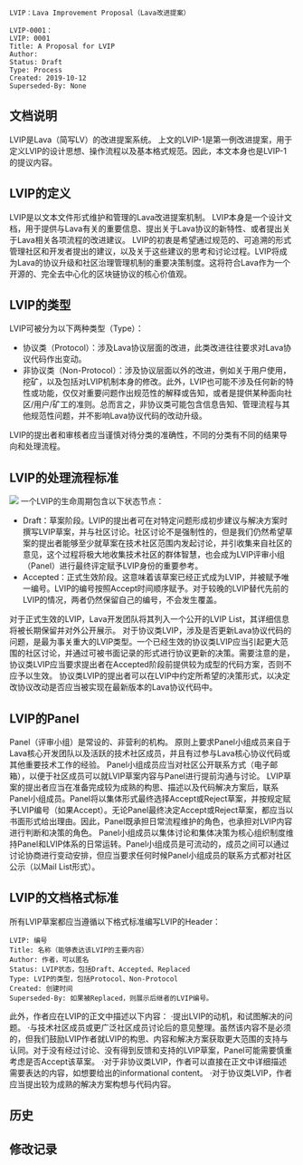 <pre>
LVIP：Lava Improvement Proposal（Lava改进提案）

LVIP-0001：
LVIP: 0001
Title: A Proposal for LVIP
Author: 
Status: Draft
Type: Process
Created: 2019-10-12
Superseded-By: None
</pre>

==文档说明==
LVIP是Lava（简写LV）的改进提案系统。
上文的LVIP-1是第一例改进提案，用于定义LVIP的设计思想、操作流程以及基本格式规范。因此，本文本身也是LVIP-1的提议内容。

==LVIP的定义==
LVIP是以文本文件形式维护和管理的Lava改进提案机制。
LVIP本身是一个设计文档，用于提供与Lava有关的重要信息、提出关于Lava协议的新特性、或者提出关于Lava相关各项流程的改进建议。
LVIP的初衷是希望通过规范的、可追溯的形式管理社区和开发者提出的建议，以及关于这些建议的思考和讨论过程。LVIP将成为Lava的协议升级和社区治理管理机制的重要决策制度。这将符合Lava作为一个开源的、完全去中心化的区块链协议的核心价值观。

==LVIP的类型==
LVIP可被分为以下两种类型（Type）：
* 协议类（Protocol）：涉及Lava协议层面的改进，此类改进往往要求对Lava协议代码作出变动。
* 非协议类（Non-Protocol）：涉及协议层面以外的改进，例如关于用户使用，挖矿，以及包括对LVIP机制本身的修改。此外，LVIP也可能不涉及任何新的特性或功能，仅仅对重要问题作出规范性的解释或告知，或者是提供某种面向社区/用户/矿工的准则。总而言之，非协议类可能包含信息告知、管理流程与其他规范性问题，并不影响Lava协议代码的改动升级。
LVIP的提出者和审核者应当谨慎对待分类的准确性，不同的分类有不同的结果导向和处理流程。

==LVIP的处理流程标准==
<img src=lvip-0001/process.png></img>
一个LVIP的生命周期包含以下状态节点：
* Draft：草案阶段。LVIP的提出者可在对特定问题形成初步建议与解决方案时撰写LVIP草案，并与社区讨论。社区讨论不是强制性的，但是我们仍然希望草案的提出者能够至少就草案在技术社区范围内发起讨论，并引收集来自社区的意见，这个过程将极大地收集技术社区的群体智慧，也会成为LVIP评审小组（Panel）进行最终评定赋予LVIP身份的重要参考。
* Accepted：正式生效阶段。这意味着该草案已经正式成为LVIP，并被赋予唯一编号。LVIP的编号按照Accept时间顺序赋予。对于较晚的LVIP替代先前的LVIP的情况，两者仍然保留自己的编号，不会发生覆盖。
对于正式生效的LVIP，Lava开发团队将其列入一个公开的LVIP List，其详细信息将被长期保留并对外公开展示。
对于协议类LVIP，涉及是否更新Lava协议代码的问题，是最为事关重大的LVIP类型。一个已经生效的协议类LVIP应当引起更大范围的社区讨论，并通过可被书面记录的形式进行协议更新的决策。需要注意的是，协议类LVIP应当要求提出者在Accepted阶段前提供较为成型的代码方案，否则不应予以生效。
协议类LVIP的提出者可以在LVIP中约定所希望的决策形式，以决定改协议改动是否应当被实现在最新版本的Lava协议代码中。

==LVIP的Panel==
Panel（评审小组）是常设的、非营利的机构。
原则上要求Panel小组成员来自于Lava核心开发团队以及活跃的技术社区成员，并且有过参与Lava核心协议代码或其他重要技术工作的经验。
Panel小组成员应当对社区公开联系方式（电子邮箱），以便于社区成员可以就LVIP草案内容与Panel进行提前沟通与讨论。
LVIP草案的提出者应当在准备完成较为成熟的构思、描述以及代码解决方案后，联系Panel小组成员。Panel将以集体形式最终选择Accept或Reject草案，并按规定赋予LVIP编号（如果Accept）。无论Panel最终决定Accept或Reject草案，都应当以书面形式给出理由。因此，Panel既承担日常流程维护的角色，也承担对LVIP内容进行判断和决策的角色。
Panel小组成员以集体讨论和集体决策为核心组织制度维持Panel和LVIP体系的日常运转。Panel小组成员是可流动的，成员之间可以通过讨论协商进行变动安排，但应当要求任何时候Panel小组成员的联系方式都对社区公示（以Mail List形式）。

==LVIP的文档格式标准==
所有LVIP草案都应当遵循以下格式标准编写LVIP的Header：
<pre>
LVIP: 编号
Title: 名称（能够表达该LVIP的主要内容）
Author: 作者，可以匿名
Status: LVIP状态，包括Draft、Accepted、Replaced
Type: LVIP的类型，包括Protocol、Non-Protocol
Created: 创建时间
Superseded-By: 如果被Replaced，则展示后继者的LVIP编号。
</pre>
此外，作者应在LVIP的正文中描述以下内容：
·提出LVIP的动机，和试图解决的问题。
·与技术社区成员或更广泛社区成员讨论后的意见整理。虽然该内容不是必须的，但我们鼓励LVIP作者就LVIP的构思、内容和解决方案获取更大范围的支持与认同。对于没有经过讨论、没有得到反馈和支持的LVIP草案，Panel可能需要慎重考虑是否Accept该草案。
·对于非协议类LVIP，作者可以直接在正文中详细描述需要表达的内容，如想要给出的informational content。
·对于协议类LVIP，作者应当提出较为成熟的解决方案构想与代码内容。
==历史==
==修改记录==
